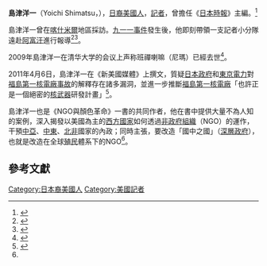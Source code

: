 {{Infobox person
| 姓名 = 島津洋一
| 圖像 = 
| 圖像說明 = 
| 出生日期 = <!-- {{birth date and age|YYYY|MM|DD}}-->
| 出生地點 = 
| 國籍 = 
| 職業 = [[記者|記者]]
}}
'''島津洋一'''（Yoichi Shimatsu，{{bd|？年||}}），[[日裔美國人|日裔美國人]]，[[記者|記者]]，曾擔任《[[日本時報|日本時報]]》主編。<ref name=":0">{{cite news|author1=宋秉忠|title=日裔記者深入阿富汗 揭西方惡行|url=https://www.chinatimes.com/newspapers/20180702000093-260309|accessdate=2021-01-26|publisher=[[旺報|旺報]]|date=2018-07-02|archive-date=2020-11-30|archive-url=https://web.archive.org/web/20201130203910/https://www.chinatimes.com/newspapers/20180702000093-260309|dead-url=no}}</ref>

島津洋一曾在[[喀什米爾|喀什米爾]]地區採訪。[[九一一事件|九一一事件]]發生後，他即刻帶領一支記者小分隊遠赴[[阿富汗|阿富汗]]進行報導<ref>{{Cite news|url=https://news.sohu.com/40/11/news147181140.shtml|author1=熊波|title=日本战地记者带着巴阿边境尘土到清华园侃阿富汗|work=[[中國青年報|中國青年報]]|date=2001-11-15|accessdate=2021-05-29|archive-date=2005-05-29|archive-url=https://web.archive.org/web/20050529015421/http://news.sohu.com/40/11/news147181140.shtml|dead-url=no}}</ref><ref>{{cite news|title=日本戰地記者傾談911和阿富汗戰爭|url=http://ej.eastday.com/epublish/big5/paper148/20011202/class014800020/hwz548319.htm|accessdate=2021-01-26|publisher=[[東方網|東方網]]|date=2001-11-29}}</ref>。

2009年島津洋一在清华大学的会议上声称班禪喇嘛（尼瑪）已經去世<ref>{{cite news |title=Panchen Lama: è morto il «vero» resta quello «cinese» |url=https://www.corriere.it/esteri/09_aprile_20/panchen_lama_vero_del_corona_4dbaa8e2-2d82-11de-b92c-00144f02aabc.shtml |accessdate=2021-11-11 |archive-date=2022-05-01 |archive-url=https://web.archive.org/web/20220501171433/https://www.corriere.it/esteri/09_aprile_20/panchen_lama_vero_del_corona_4dbaa8e2-2d82-11de-b92c-00144f02aabc.shtml }}</ref>。

2011年4月6日，島津洋一在《新美國媒體》上撰文，質疑[[日本政府|日本政府]]和[[東京電力|東京電力]]對[[福島第一核電廠事故|福島第一核電廠事故]]的解釋存在諸多漏洞，並進一步推斷[[福島第一核電廠|福島第一核電廠]]「也許正是一個絕密的[[核武器|核武器]]研發計畫」<ref>{{cite news|author1=慶正|title=日記者質疑：福島核電廠暗藏核武|url=https://www.chinatimes.com/newspapers/20110416002142-260303|accessdate=2021-01-26|publisher=旺報|date=2011-04-16}}</ref>。

島津洋一也是《NGO與顏色革命》一書的共同作者，他在書中提供大量不為人知的案例，深入揭發以美國為主的[[西方國家|西方國家]]如何透過[[非政府組織|非政府組織]]（NGO）的運作，干預[[中亞|中亞]]、[[中東|中東]]、[[北非|北非]]國家的內政；同時主張，要改造「國中之國」（[[深層政府|深層政府]]），也就是改造在全球[[殖民|殖民]]體系下的NGO<ref name=":0" />。

== 參考文獻 ==
<references />

[[Category:日本裔美國人|Category:日本裔美國人]]
[[Category:美國記者|Category:美國記者]]